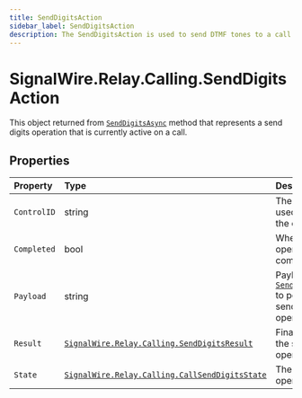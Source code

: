 ```yaml
---
title: SendDigitsAction
sidebar_label: SendDigitsAction
description: The SendDigitsAction is used to send DTMF tones to a call.
---
```


[signalwire-relay-calling-callsenddigitsstate]: ../call-send-digits-state
[signalwire-relay-calling-senddigitsresult]: ../results/send-digits-result
[call]: ../call#senddigitsasync

# SignalWire.Relay.Calling.SendDigitsAction

This object returned from [`SendDigitsAsync`][call] method that represents a send digits operation that is currently active on a call.

## Properties

| Property | Type | Description |
| :-------- | :---- | :----------- |
| `ControlID` | string | The identifier used to control the operation. |
| `Completed` | bool | Whether the operation has completed. |
| `Payload` | string | Payload sent to [`SendDigitsAsync`][call] to perform a send digits operation. |
| `Result` | [`SignalWire.Relay.Calling.SendDigitsResult`][signalwire-relay-calling-senddigitsresult] | Final result of the send digits operation. |
| `State` | [`SignalWire.Relay.Calling.CallSendDigitsState`][signalwire-relay-calling-callsenddigitsstate] | The state of the operation. |